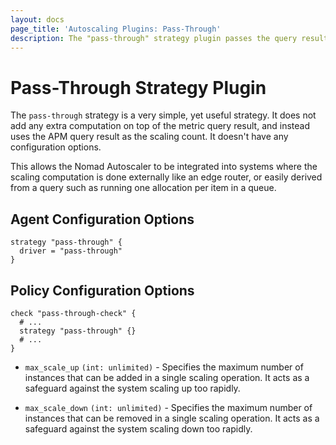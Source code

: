 ```yaml
---
layout: docs
page_title: 'Autoscaling Plugins: Pass-Through'
description: The "pass-through" strategy plugin passes the query result directly to the target.
---
```


# Pass-Through Strategy Plugin

The `pass-through` strategy is a very simple, yet useful strategy. It does not
add any extra computation on top of the metric query result, and instead uses
the APM query result as the scaling count. It doesn't have any configuration
options.

This allows the Nomad Autoscaler to be integrated into systems where the
scaling computation is done externally like an edge router, or easily derived
from a query such as running one allocation per item in a queue.

## Agent Configuration Options

```hcl
strategy "pass-through" {
  driver = "pass-through"
}
```

## Policy Configuration Options

```hcl
check "pass-through-check" {
  # ...
  strategy "pass-through" {}
  # ...
}
```

- `max_scale_up` `(int: unlimited)` - Specifies the maximum number of instances
  that can be added in a single scaling operation. It acts as a safeguard
  against the system scaling up too rapidly.

- `max_scale_down` `(int: unlimited)` - Specifies the maximum number of instances
  that can be removed in a single scaling operation. It acts as a safeguard
  against the system scaling down too rapidly.
